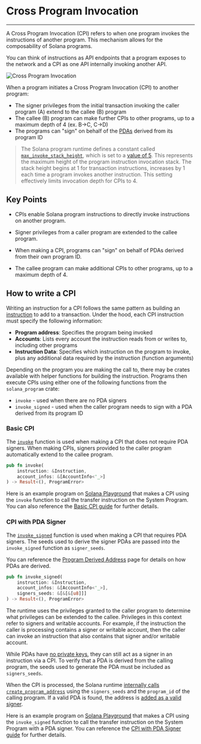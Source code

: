 # Cross Program Invocation

---

A Cross Program Invocation (CPI) refers to when one program invokes the
instructions of another program. This mechanism allows for the composability of
Solana programs.

You can think of instructions as API endpoints that a program exposes to the
network and a CPI as one API internally invoking another API.

![Cross Program Invocation](/assets/docs/core/cpi/cpi.svg)

When a program initiates a Cross Program Invocation (CPI) to another program:

- The signer privileges from the initial transaction invoking the caller program
  (A) extend to the callee (B) program
- The callee (B) program can make further CPIs to other programs, up to a
  maximum depth of 4 (ex. B->C, C->D)
- The programs can "sign" on behalf of the [PDAs](/docs/core/pda) derived
  from its program ID

> The Solana program runtime defines a constant called
> [`max_invoke_stack_height`](https://github.com/solana-labs/solana/blob/27eff8408b7223bb3c4ab70523f8a8dca3ca6645/program-runtime/src/compute_budget.rs#L31-L35),
> which is set to a
> [value of 5](https://github.com/solana-labs/solana/blob/27eff8408b7223bb3c4ab70523f8a8dca3ca6645/program-runtime/src/compute_budget.rs#L138).
> This represents the maximum height of the program instruction invocation
> stack. The stack height begins at 1 for transaction instructions, increases by
> 1 each time a program invokes another instruction. This setting effectively
> limits invocation depth for CPIs to 4.

## Key Points

- CPIs enable Solana program instructions to directly invoke instructions on
  another program.

- Signer privileges from a caller program are extended to the callee program.

- When making a CPI, programs can "sign" on behalf of PDAs derived from their
  own program ID.

- The callee program can make additional CPIs to other programs, up to a maximum
  depth of 4.

## How to write a CPI

Writing an instruction for a CPI follows the same pattern as building an
[instruction](/docs/core/transactions#instruction) to add to a transaction.
Under the hood, each CPI instruction must specify the following information:

- **Program address**: Specifies the program being invoked
- **Accounts**: Lists every account the instruction reads from or writes to,
  including other programs
- **Instruction Data**: Specifies which instruction on the program to invoke,
  plus any additional data required by the instruction (function arguments)

Depending on the program you are making the call to, there may be crates
available with helper functions for building the instruction. Programs then
execute CPIs using either one of the following functions from the
`solana_program` crate:

- `invoke` - used when there are no PDA signers
- `invoke_signed` - used when the caller program needs to sign with a PDA
  derived from its program ID

### Basic CPI

The
[`invoke`](https://github.com/solana-labs/solana/blob/27eff8408b7223bb3c4ab70523f8a8dca3ca6645/sdk/program/src/program.rs#L132)
function is used when making a CPI that does not require PDA signers. When
making CPIs, signers provided to the caller program automatically extend to the
callee program.

```rust
pub fn invoke(
    instruction: &Instruction,
    account_infos: &[AccountInfo<'_>]
) -> Result<(), ProgramError>
```

Here is an example program on
[Solana Playground](https://beta.solpg.io/github.com/ZYJLiu/doc-examples/tree/main/cpi-invoke)
that makes a CPI using the `invoke` function to call the transfer instruction on
the System Program. You can also reference the
[Basic CPI guide](/developers/guides/getstarted/how-to-cpi) for further details.

### CPI with PDA Signer

The
[`invoke_signed`](https://github.com/solana-labs/solana/blob/27eff8408b7223bb3c4ab70523f8a8dca3ca6645/sdk/program/src/program.rs#L247)
function is used when making a CPI that requires PDA signers. The seeds used to
derive the signer PDAs are passed into the `invoke_signed` function as
`signer_seeds`.

You can reference the [Program Derived Address](/docs/core/pda) page for
details on how PDAs are derived.

```rust
pub fn invoke_signed(
    instruction: &Instruction,
    account_infos: &[AccountInfo<'_>],
    signers_seeds: &[&[&[u8]]]
) -> Result<(), ProgramError>
```

The runtime uses the privileges granted to the caller program to determine what
privileges can be extended to the callee. Privileges in this context refer to
signers and writable accounts. For example, if the instruction the caller is
processing contains a signer or writable account, then the caller can invoke an
instruction that also contains that signer and/or writable account.

While PDAs have [no private keys](/docs/core/pda#what-is-a-pda), they can
still act as a signer in an instruction via a CPI. To verify that a PDA is
derived from the calling program, the seeds used to generate the PDA must be
included as `signers_seeds`.

When the CPI is processed, the Solana runtime
[internally calls `create_program_address`](https://github.com/solana-labs/solana/blob/27eff8408b7223bb3c4ab70523f8a8dca3ca6645/programs/bpf_loader/src/syscalls/cpi.rs#L550)
using the `signers_seeds` and the `program_id` of the calling program. If a
valid PDA is found, the address is
[added as a valid signer](https://github.com/solana-labs/solana/blob/27eff8408b7223bb3c4ab70523f8a8dca3ca6645/programs/bpf_loader/src/syscalls/cpi.rs#L552).

Here is an example program on
[Solana Playground](https://beta.solpg.io/github.com/ZYJLiu/doc-examples/tree/main/cpi-invoke-signed)
that makes a CPI using the `invoke_signed` function to call the transfer
instruction on the System Program with a PDA signer. You can reference the
[CPI with PDA Signer guide](/developers/guides/getstarted/how-to-cpi-with-signer)
for further details.
